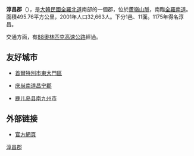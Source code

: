 {{Infobox Settlement
| name                    = 淳昌郡
| native_name_lang        = 韓語
| translit_lang1          = [[韓語|韓語]]
| settlement_type         = [[韩国行政区划|郡]]
| translit_lang1_type1    = [[諺文|諺文]]
| translit_lang1_info1    = 순창군
| translit_lang1_type2    = [[朝鮮漢字|漢字]]
| translit_lang1_info2    = 淳昌郡
| translit_lang1_type3    = {{nowrap|[[文化观光部2000年式|文化观光部2000年式]]}}
| translit_lang1_info3    = Sunchang-gun
| translit_lang1_type4    = {{nowrap|[[馬科恩-賴肖爾表記法|馬科恩-賴肖爾表記法]]}}
| translit_lang1_info4    = Sunch'ang-gun
| image                   = 경천 00.jpg
| image_caption           = 庚川
| image_flag              = Flag of Sunchang.svg
| image_map               = North Jeolla-Sunchang.svg
| map_caption             = 淳昌郡在韓國及全羅北道的位置
| subdivision_type        = 國家
| subdivision_name        = {{ROK}}
| subdivision_type1       = [[朝鮮地區|地區]]
| subdivision_name1       = [[湖南地方|湖南地方]]
| subdivision_type2       = 省份
| subdivision_name2       = [[全羅北道|全羅北道]]
| population_blank1_title = 方言
| population_blank1       = {{link-en|全羅方言|Jeolla dialect}}
| area_total_km2          = 495.94
| population_total        = 26,689
| population_density_km2  = auto
| population_as_of        = 2022.03
| parts_type              = 行政區劃
| parts                   = 1邑、11[[面_(行政區劃)|面]]
| governing_body          = 淳昌郡政府
| leader_title            = 郡守
| leader_name			  = {{link-ko|黃淑周|황숙주}}
| leader_party            = {{MPK}}
| leader_title1           = 國會議員
| leader_name1            = [[李容鎬|李容鎬]]（{{PPP}}）
| blank1_name             = 郡樹
| blank1_info             = [[榉树|榉树]]
| blank2_name             = 郡花
| blank2_info             = [[紫薇|紫薇]]
| blank3_name             = 郡鳥
| blank3_info             = [[普通喜鵲|喜鵲]]
}}

'''淳昌郡'''（{{kor|諺=순창군|漢=淳昌郡|羅=Sunchang gun|f=y}}），是[[大韓民國|大韓民國]][[全羅北道|全羅北道]]南部的一個郡，位於[[蘆嶺山脈|蘆嶺山脈]]，南臨[[全羅南道|全羅南道]]。面積495.76平方公里，2001年人口32,663人。下分1邑、11面。1175年得名淳昌。

交通方面，有[[88奧林匹克高速公路|88奧林匹克高速公路]]經過。

== 友好城市 ==
* {{KOR}}[[首爾特別市|首爾特別市]][[東大門區|東大門區]]
* {{KOR}}[[庆尚南道|庆尚南道]][[昌宁郡|昌宁郡]]
* {{JAP}}[[鹿儿岛县|鹿儿岛县]][[南九州市|南九州市]]

==外部链接==
* [http://www.imsil.go.kr/ 官方網頁] {{Wayback|url=http://www.imsil.go.kr/ |date=20120115185023 }}

{{全羅北道行政區劃}}

{{DEFAULTSORT:Sunchang-gun}}
[[Category:淳昌郡|]]